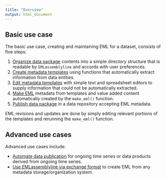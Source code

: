 ```yaml
---
title: "Overview"
output: html_document
---
```


## Basic use case

The basic use case, creating and maintaining EML for a dataset, consists of five steps:

1. [Organize data package](https://clnsmth.github.io/EMLassemblyline/articles/organize_data_package.html) contents into a simple directory structure that is readable by `EMLassemblyline` and accords with user preferences.
2. [Create metadata templates](https://clnsmth.github.io/EMLassemblyline/articles/create_metadata_templates.html) using functions that automatically extract information from data entities.
3. [Edit metadata templates](https://clnsmth.github.io/EMLassemblyline/articles/edit_metadata_templates.html) with simple text and spreadsheet editors to supply information that could not be automatically extracted.
4. [Make EML](https://clnsmth.github.io/EMLassemblyline/articles/create_eml.html) metadata from templates and value added content automatically created by the `make_eml()` function.
5. [Publish data package](https://clnsmth.github.io/EMLassemblyline/articles/publish_data_package.html) in a data repository accepting EML metadata.

EML revisions and updates are done by simply editing relevant portions of the templates and rerunning the `make_eml()` function.

## Advanced use cases

Advanced use cases include:

-  [Automate data publication](https://clnsmth.github.io/EMLassemblyline/articles/automate_data_publication.html) for ongoing time series or data products derived from ongoing time series.
-  [Use EMLassemblyline via exchange format](https://clnsmth.github.io/EMLassemblyline/articles/emlassemblyline_via_exchange_format.html) to create EML from any metadata storage/organization system.
